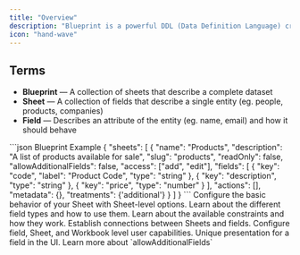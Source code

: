 ```yaml
---
title: "Overview"
description: "Blueprint is a powerful DDL (Data Definition Language) created by Flatfile with a focus on validation and data preparation."
icon: "hand-wave"
---
```


## Terms

- **Blueprint** — A collection of sheets that describe a complete dataset
- **Sheet** — A collection of fields that describe a single entity (eg. people, products, companies)
- **Field** — Describes an attribute of the entity (eg. name, email) and how it should behave

<RequestExample>
```json Blueprint Example
{
  "sheets": [
    {
      "name": "Products",
      "description": "A list of products available for sale",
      "slug": "products",
      "readOnly": false,
      "allowAdditionalFields": false,
      "access": ["add", "edit"],
      "fields": [
        {
          "key": "code",
          "label": "Product Code",
          "type": "string"
        },
        {
          "key": "description",
          "type": "string"
        },
        {
          "key": "price",
          "type": "number"
        }
      ],
      "actions": [],
      "metadata": {},
      "treatments": {'additional'}
    }
  ]
}
```
</RequestExample>

<CardGroup cols={2}>
  <Card
    title="Sheet Options"
    icon="file-spreadsheet"
    href="/blueprint/sheet-options"
  >
    Configure the basic behavior of your Sheet with Sheet-level options.
  </Card>
  <Card title="Field Types" icon="input-text" href="/blueprint/field-types">
    Learn about the different field types and how to use them.
  </Card>
  <Card
    title="Field Constraints"
    icon="ruler-combined"
    href="/blueprint/constraints"
  >
    Learn about the available constraints and how they work.
  </Card>
  <Card
    title="Field Relationships"
    icon="diagram-nested"
    href="/blueprint/relationships"
  >
    Establish connections between Sheets and fields.
  </Card>
  <Card title="Access Control" icon="shield-halved" href="/blueprint/access">
    Configure field, Sheet, and Workbook level user capabilities.
  </Card>
  <Card title="Treatments" icon="user-ninja" href="/blueprint/sheet-options">
    Unique presentation for a field in the UI. Learn more about
    `allowAdditionalFields`
  </Card>
</CardGroup>
